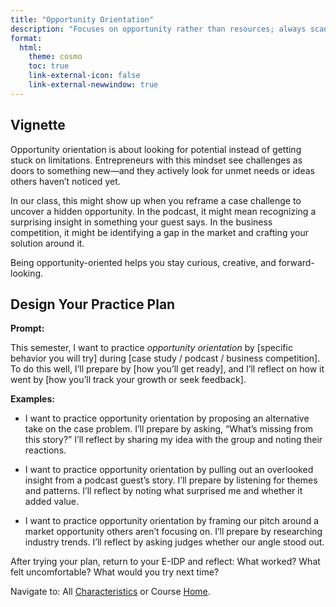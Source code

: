 ```yaml
---
title: "Opportunity Orientation"
description: "Focuses on opportunity rather than resources; always scanning for possibilities."
format: 
  html: 
    theme: cosmo
    toc: true
    link-external-icon: false
    link-external-newwindow: true
---
```


## Vignette

Opportunity orientation is about looking for potential instead of getting stuck on limitations. Entrepreneurs with this mindset see challenges as doors to something new—and they actively look for unmet needs or ideas others haven’t noticed yet.

In our class, this might show up when you reframe a case challenge to uncover a hidden opportunity. In the podcast, it might mean recognizing a surprising insight in something your guest says. In the business competition, it might be identifying a gap in the market and crafting your solution around it.

Being opportunity-oriented helps you stay curious, creative, and forward-looking.

## Design Your Practice Plan

**Prompt:**

This semester, I want to practice *opportunity orientation* by [specific behavior you will try] during [case study / podcast / business competition]. To do this well, I’ll prepare by [how you’ll get ready], and I’ll reflect on how it went by [how you’ll track your growth or seek feedback].

**Examples:**

- I want to practice opportunity orientation by proposing an alternative take on the case problem. I’ll prepare by asking, “What’s missing from this story?” I’ll reflect by sharing my idea with the group and noting their reactions.

- I want to practice opportunity orientation by pulling out an overlooked insight from a podcast guest’s story. I’ll prepare by listening for themes and patterns. I’ll reflect by noting what surprised me and whether it added value.

- I want to practice opportunity orientation by framing our pitch around a market opportunity others aren’t focusing on. I’ll prepare by researching industry trends. I’ll reflect by asking judges whether our angle stood out.

After trying your plan, return to your E-IDP and reflect: What worked? What felt uncomfortable? What would you try next time?

::: footer
Navigate to: All [Characteristics](https://laurenchenarides.github.io/csu-arec-224/mentors/eidp.html#instructions) or Course [Home](https://laurenchenarides.github.io/csu-arec-224/).
:::
